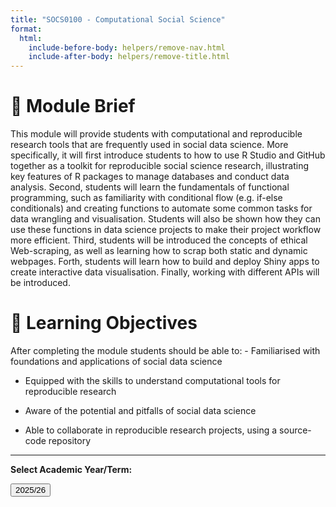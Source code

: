 ```yaml
---
title: "SOCS0100 - Computational Social Science"
format:
  html:
    include-before-body: helpers/remove-nav.html
    include-after-body: helpers/remove-title.html
---
```


# 📑 Module Brief

This module will provide students with computational and reproducible research tools that are frequently used in social data science. More specifically, it will first introduce students to how to use R Studio and GitHub together as a toolkit for reproducible social science research, illustrating key features of R packages to manage databases and conduct data analysis. Second, students will learn the fundamentals of functional programming, such as familiarity with conditional flow (e.g. if-else conditionals) and creating functions to automate some common tasks for data wrangling and visualisation. Students will also be shown how they can use these functions in data science projects to make their project workflow more efficient. Third, students will be introduced the concepts of ethical Web-scraping, as well as learning how to scrap both static and dynamic webpages. Forth, students will learn how to build and deploy Shiny apps to create interactive data visualisation. Finally, working with different APIs will be introduced.

# 🎯 Learning Objectives

After completing the module students should be able to: - Familiarised with foundations and applications of social data science

-   Equipped with the skills to understand computational tools for reproducible research

-   Aware of the potential and pitfalls of social data science

-   Able to collaborate in reproducible research projects, using a source-code repository

------------------------------------------------------------------------

**Select Academic Year/Term:**

<a href="2025/index.qmd"> <button class="button-61">2025/26</button> </a>
